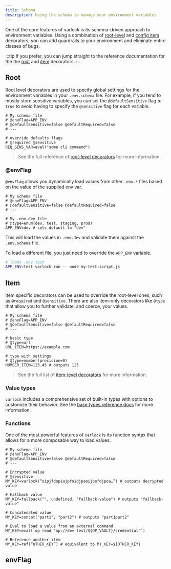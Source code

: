 ```yaml
---
title: Schema
description: Using the schema to manage your environment variables
---
```


One of the core features of varlock is its schema-driven approach to environment variables. Using a combination of [root-level](/reference/root-decorators) and [config item](/reference/item-decorators) decorators, you can add guardrails to your environment and eliminate entire classes of bugs. 

:::tip
If you prefer, you can jump straight to the reference documentation for the the [root](/reference/root-decorators) and [item](reference/item-decorators) decorators. 
:::

## Root

Root level decorators are used to specify global settings for the environment variables in your `.env.schema` file. For example, if you tend to mostly store sensitive variables, you can set the `@defaultSensitive` flag to `true` to avoid having to specify the `@sensitive` flag for each variable.

```env-spec title="example .env.schema"
# My schema file
# @envFlag=APP_ENV
# @defaultSensitive=false @defaultRequired=false
# ---

# override defaults flags
# @required @sensitive
REQ_SENS_VAR=eval("some cli command")
```

> See the full reference of [root-level decorators](/reference/root-decorators) for more information.

### @envFlag

`@envFlag` allows you dynamically load values from other `.env.*` files based on the value of the supplied env var.

```env-spec title="example .env.schema"
# My schema file
# @envFlag=APP_ENV
# @defaultSensitive=false @defaultRequired=false
# ---

# My .env.dev file
# @type=enum(dev, test, staging, prod)
APP_ENV=dev # sets default to "dev"
```

This will load the values in `.env.dev` and validate them against the `.env.schema` file.

To load a different file, you just need to override the `APP_ENV` variable.

```bash
# loads .env.test
APP_ENV=test varlock run -- node my-test-script.js
```

## Item 

Item specific decorators can be used to override the root-level ones, such as `@required` and `@sensitive`. There are also item-only decorators like `@type` that allow you to further validate, and coerce, your values. 

```env-spec title="example .env.schema"
# My schema file
# @envFlag=APP_ENV
# @defaultSensitive=false @defaultRequired=false
# ---

# basic type
# @type=url
URL_ITEM=https://example.com

# type with settings
# @type=number(precision=0)
NUMBER_ITEM=123.45 # outputs 123
```

> See the full list of [item-level decorators](/reference/item-decorators) for more information.

### Value types

`varlock` includes a comprehensive set of built-in types with options to customize their behavior. See the [base types reference docs](/reference/item-decorators/#built-in-base-types) for more information. 

### Functions

One of the most powerful features of `varlock` is its function syntax that allows for a more composable way to load values. 

```env-spec title="example .env.schema"
# My schema file
# @envFlag=APP_ENV
# @defaultSensitive=false @defaultRequired=false
# ---

# Encrypted value
# @sensitive
MY_KEY=varlock(“oipjfdopiajpfoidjpaoijpofdjpoa…”) # outputs decrypted value

# Fallback value
MY_KEY=fallback("", undefined, "fallback-value") # outputs "fallback-value"

# Concatenated value
MY_KEY=concat("part1", "part2") # outputs "part1part2"

# Eval to load a value from an external command
MY_KEY=eval(`op read "op://dev test/${OP_VAULT}/credential"`)

# Reference another item
MY_KEY=ref(“OTHER_KEY”) # equivalent to MY_KEY=${OTHER_KEY}
```


## envFlag

